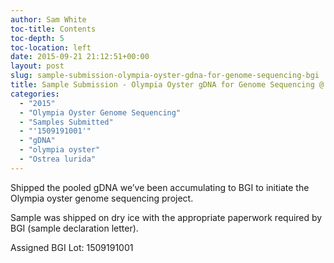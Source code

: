 ```yaml
---
author: Sam White
toc-title: Contents
toc-depth: 5
toc-location: left
date: 2015-09-21 21:12:51+00:00
layout: post
slug: sample-submission-olympia-oyster-gdna-for-genome-sequencing-bgi
title: Sample Submission - Olympia Oyster gDNA for Genome Sequencing @ BGI
categories:
  - "2015"
  - "Olympia Oyster Genome Sequencing"
  - "Samples Submitted"
  - "'1509191001'"
  - "gDNA"
  - "olympia oyster"
  - "Ostrea lurida"
---
```


Shipped the pooled gDNA we've been accumulating to BGI to initiate the Olympia oyster genome sequencing project.

Sample was shipped on dry ice with the appropriate paperwork required by BGI (sample declaration letter).

Assigned BGI Lot: 1509191001
